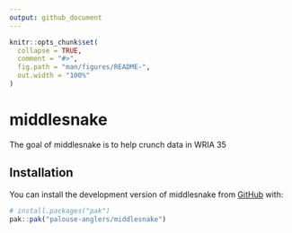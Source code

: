 ```yaml
---
output: github_document
---
```


<!-- README.md is generated from README.Rmd. Please edit that file -->

```r
knitr::opts_chunk$set(
  collapse = TRUE,
  comment = "#>",
  fig.path = "man/figures/README-",
  out.width = "100%"
)
```

# middlesnake

<!-- badges: start -->
<!-- badges: end -->

The goal of middlesnake is to help crunch data in WRIA 35

## Installation

You can install the development version of middlesnake from [GitHub](https://github.com/) with:

``` r
# install.packages("pak")
pak::pak("palouse-anglers/middlesnake")
```


